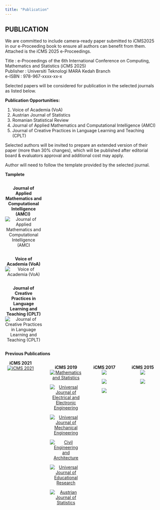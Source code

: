 ```yaml
---
title: "Publication"
---
```

  
## PUBLICATION\

We are committed to include camera-ready paper submitted to iCMS2025 in our e-Proceeding book to ensure all authors can benefit from them. Attached is the iCMS 2025 e-Proceedings.\

Title       : e-Proceedings of the 6th International Conference on Computing, Mathematics and Statistics (iCMS 2025)\
Publisher   : Universiti Teknologi MARA Kedah Branch\
e-ISBN      : 978-967-xxxx-xx-x\

Selected papers will be considered for publication in the selected journals as listed below.\

**Publication Opportunities:**\

1. Voice of Academia (VoA)\
2. Austrian Journal of Statistics \
3. Romanian Statistical Review\
4. Journal of Applied Mathematics and Computational Intelligence (AMCI)\
5. Journal of Creative Practices in Language Learning and Teaching (CPLT)\

Selected authors will be invited to prepare an extended version of their paper (more than 30% changes), which will be published after editorial board & evaluators approval and additional cost may apply.\

Author will need to follow the template provided by the selected journal.\

**Tamplete**\

::: {.column width="24%"}
<center>
 **Journal of Applied Mathematics and Computational Intelligence (AMCI)**\ ![Journal of Applied Mathematics and Computational Intelligence (AMCI](images/AMCI.jpeg)

</center>
:::
  
::: {.column width="1%"}

:::
  
::: {.column width="24%"}
<center>
   **Voice of Academia (VoA)**\
![Voice of Academia (VoA)](images/VOA.jpeg)

</center>
:::
  
::: {.column width="1%"}

:::
::: {.column width="24%"}
<center>
  **Journal of Creative Practices in Language Learning and Teaching (CPLT)**\
![Journal of Creative Practices in Language Learning and Teaching (CPLT)](images/CPLT.jpg)

</center>
:::
  
::: {.column width="1%"}

:::

**Previous Publications**\

::: {.columns}

::: {.column width="24%"}
<center>
  **iCMS 2021**\
[![iCMS 2021](images/pubs/icms2021.png)](https://36f92a07-7496-48b7-b8c5-d4b3a7a690bd.filesusr.com/ugd/9483e7_fa3419ecd9a748208fc6b7e8d5421225.pdf){target="_blank"}
</center>
:::
  
::: {.column width="1%"}

:::
  
::: {.column width="25%"}
<center>
  **iCMS 2019**\
[![Mathematics and Statistics](images/pubs/icms2019_1.gif)](http://www.hrpub.org/journals/jour_info.php?id=34){target="_blank"}\

[![Universal Journal of Electrical and Electronic Engineering](images/pubs/icms2019_2.gif)](http://www.hrpub.org/journals/jour_archive.php?id=49){target="_blank"}\

[![Universal Journal of Mechanical Engineering](images/pubs/icms2019_3.gif)](http://www.hrpub.org/journals/jour_archive.php?id=51){target="_blank"}\

[![Civil Engineering and Architecture](images/pubs/icms2019_4.gif)](http://www.hrpub.org/journals/jour_archive.php?id=48&iid=1431){target="_blank"}\

[![Universal Journal of Educational Research](images/pubs/icms2019_5.gif)](http://www.hrpub.org/journals/jour_info.php?id=95){target="_blank"}\

[![Austrian Journal of Statistics](images/pubs/icms2019_6.gif)](https://www.ajs.or.at/index.php/ajs){target="_blank"}\
</center>
:::
  
::: {.column width="25%"}
<center>
**iCMS 2017**\
[![](images/pubs/icms2017_1.png)](https://www.springer.com/gp/book/9789811372780){target="_blank"}\

![](images/pubs/icms2017_2.png)\

![](images/pubs/icms2017_3.png)\
</center>
:::
  
::: {.column width="25%"}
<center>
**iCMS 2015**\
![](images/pubs/icms2015_1.png)\

![](images/pubs/icms2015_2.png)\
</center>
:::
  
:::